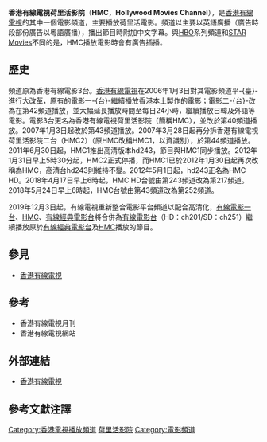 {{頻道資訊
| 頻道名稱         = 香港有線電視荷里活影院/高清荷里活影院<br>{{lang|en|Hollywood Movies Channel（HMC） /HMC HD}}
| 頻道圖片檔案     =  
| 頻道圖片尺寸     = 320
| 頻道圖片名稱     = 
| 所屬國家         = {{HKG}}
| 總部所在         = {{HKG}}荃灣
| 播放地區         = [[香港|香港]]
| 開播日期         = 2012年1月30日（HMC）<br />2012年5月1日（HMC HD）
| 停播日期         = 2019年12月3日
| 頻道類別         = 電影
| 視頻格式         = 
| 收視率           = 
| 收視率調查時間   = 
| 收視率資料來源   = 
| 頻道口號         = 
| 擁有者           = [[香港有線電視有限公司|香港有線電視有限公司]]
| 持股者           = 
| 前頻道名稱       = '''電影3台'''、'''HMC 1'''、'''hd243'''
| 被取代名稱       = '''HMC '''、'''HMC HD'''
| 集團同類頻道     = 
| 重播服務頻道     = 
| 頻道官方網站     = http://www.i-cable.com
| 備註             = 
|}}

'''香港有線電視荷里活影院'''（'''HMC'''，'''Hollywood Movies Channel'''），是[[香港有線電視|香港有線電視]]的其中一個電影頻道，主要播放荷里活電影。頻道以主要以英語廣播（廣告時段部份廣告以粵語廣播），播出節目時附加中文字幕。與[[HBO|HBO]]系列頻道和[[STAR_Movies|STAR Movies]]不同的是，HMC播放電影時會有廣告插播。

==歷史==
頻道原為香港有線電影3台。[[香港有線電視|香港有線電視]]在2006年1月3日對其電影頻道平-{臺}-進行大改革，原有的電影一-{台}-繼續播放香港本土製作的電影；電影二-{台}-改為在第42頻道播放，並大幅延長播放時間至每日24小時，繼續播放日韓及外語等電影。電影3台更名為香港有線電視荷里活影院（簡稱HMC），並改於第40頻道播放。2007年1月3日起改於第43頻道播放。2007年3月28日起再分拆香港有線電視荷里活影院二台（HMC2）（原HMC改稱HMC1，以資識別），於第44頻道播放。2011年6月30日起，HMC1推出高清版本hd243，節目與HMC1同步播放。2012年1月31日早上5時30分起，HMC2正式停播，而HMC1已於2012年1月30日起再次改稱為HMC，高清台hd243則維持不變。2012年5月1日起，hd243正名為HMC HD。2018年4月17日早上6時起，HMC HD台號由第243頻道改為第217頻道。2018年5月24日早上6時起，HMC台號由第43頻道改為第252頻道。

2019年12月3日起，有線電視重新整合電影平台頻道以配合高清化，[[有線電影一台|有線電影一台]]、[[HMC|HMC]]、[[有線經典電影台|有線經典電影台]]將合併為[[有線電影台|有線電影台]]（HD：ch201/SD：ch251）繼續播放原於[[有線經典電影台|有線經典電影台]]及[[HMC|HMC]]播放的節目。

==參見==
*[[香港有線電視|香港有線電視]]

==參考==
* 香港有線電視月刊
* 香港有線電視網站

==外部連結==
* [http://www.i-cable.com 香港有線電視] {{Wayback|url=http://www.i-cable.com/ |date=20100606093548 }}

==參考文獻注譯==
{{Reflist|2}}

{{香港有線電視頻道列表}}

[[Category:香港電視播放頻道|Category:香港電視播放頻道]]
[[Category:香港有線電視|荷里活影院]]
[[Category:電影頻道|Category:電影頻道]]